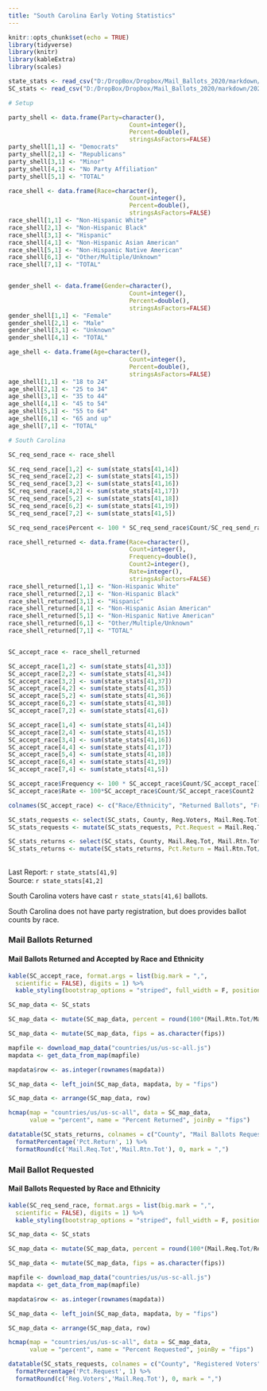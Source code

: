 ```yaml
---
title: "South Carolina Early Voting Statistics"
---
```

```r
knitr::opts_chunk$set(echo = TRUE)
library(tidyverse)
library(knitr)
library(kableExtra)
library(scales)

state_stats <- read_csv("D:/DropBox/Dropbox/Mail_Ballots_2020/markdown/2020G_Early_Vote.csv")
SC_stats <- read_csv("D:/DropBox/Dropbox/Mail_Ballots_2020/markdown/2020G_Early_Vote_SC.csv")

# Setup

party_shell <- data.frame(Party=character(),
                                  Count=integer(),
                                  Percent=double(),
                                  stringsAsFactors=FALSE)
party_shell[1,1] <- "Democrats"
party_shell[2,1] <- "Republicans"
party_shell[3,1] <- "Minor"
party_shell[4,1] <- "No Party Affiliation"
party_shell[5,1] <- "TOTAL"

race_shell <- data.frame(Race=character(),
                                  Count=integer(),
                                  Percent=double(),
                                  stringsAsFactors=FALSE)
race_shell[1,1] <- "Non-Hispanic White"
race_shell[2,1] <- "Non-Hispanic Black"
race_shell[3,1] <- "Hispanic"
race_shell[4,1] <- "Non-Hispanic Asian American"
race_shell[5,1] <- "Non-Hispanic Native American"
race_shell[6,1] <- "Other/Multiple/Unknown"
race_shell[7,1] <- "TOTAL"


gender_shell <- data.frame(Gender=character(),
                                  Count=integer(),
                                  Percent=double(),
                                  stringsAsFactors=FALSE)
gender_shell[1,1] <- "Female"
gender_shell[2,1] <- "Male"
gender_shell[3,1] <- "Unknown"
gender_shell[4,1] <- "TOTAL"

age_shell <- data.frame(Age=character(),
                                  Count=integer(),
                                  Percent=double(),
                                  stringsAsFactors=FALSE)
age_shell[1,1] <- "18 to 24"
age_shell[2,1] <- "25 to 34"
age_shell[3,1] <- "35 to 44"
age_shell[4,1] <- "45 to 54"
age_shell[5,1] <- "55 to 64"
age_shell[6,1] <- "65 and up"
age_shell[7,1] <- "TOTAL"

# South Carolina

SC_req_send_race <- race_shell

SC_req_send_race[1,2] <- sum(state_stats[41,14])
SC_req_send_race[2,2] <- sum(state_stats[41,15]) 
SC_req_send_race[3,2] <- sum(state_stats[41,16]) 
SC_req_send_race[4,2] <- sum(state_stats[41,17]) 
SC_req_send_race[5,2] <- sum(state_stats[41,18]) 
SC_req_send_race[6,2] <- sum(state_stats[41,19]) 
SC_req_send_race[7,2] <- sum(state_stats[41,5]) 

SC_req_send_race$Percent <- 100 * SC_req_send_race$Count/SC_req_send_race[7,2]

race_shell_returned <- data.frame(Race=character(),
                                  Count=integer(),
                                  Frequency=double(),
                                  Count2=integer(),
                                  Rate=integer(),
                                  stringsAsFactors=FALSE)
race_shell_returned[1,1] <- "Non-Hispanic White"
race_shell_returned[2,1] <- "Non-Hispanic Black"
race_shell_returned[3,1] <- "Hispanic"
race_shell_returned[4,1] <- "Non-Hispanic Asian American"
race_shell_returned[5,1] <- "Non-Hispanic Native American"
race_shell_returned[6,1] <- "Other/Multiple/Unknown"
race_shell_returned[7,1] <- "TOTAL"


SC_accept_race <- race_shell_returned

SC_accept_race[1,2] <- sum(state_stats[41,33])
SC_accept_race[2,2] <- sum(state_stats[41,34]) 
SC_accept_race[3,2] <- sum(state_stats[41,37]) 
SC_accept_race[4,2] <- sum(state_stats[41,35]) 
SC_accept_race[5,2] <- sum(state_stats[41,36]) 
SC_accept_race[6,2] <- sum(state_stats[41,38]) 
SC_accept_race[7,2] <- sum(state_stats[41,6]) 

SC_accept_race[1,4] <- sum(state_stats[41,14])
SC_accept_race[2,4] <- sum(state_stats[41,15]) 
SC_accept_race[3,4] <- sum(state_stats[41,16]) 
SC_accept_race[4,4] <- sum(state_stats[41,17]) 
SC_accept_race[5,4] <- sum(state_stats[41,18]) 
SC_accept_race[6,4] <- sum(state_stats[41,19]) 
SC_accept_race[7,4] <- sum(state_stats[41,5]) 

SC_accept_race$Frequency <- 100 * SC_accept_race$Count/SC_accept_race[7,2]
SC_accept_race$Rate <- 100*SC_accept_race$Count/SC_accept_race$Count2

colnames(SC_accept_race) <- c("Race/Ethnicity", "Returned Ballots", "Freq. Distribution", "Requested Ballots", "Return Rate")

SC_stats_requests <- select(SC_stats, County, Reg.Voters, Mail.Req.Tot)
SC_stats_requests <- mutate(SC_stats_requests, Pct.Request = Mail.Req.Tot/Reg.Voters) 

SC_stats_returns <- select(SC_stats, County, Mail.Req.Tot, Mail.Rtn.Tot)
SC_stats_returns <- mutate(SC_stats_returns, Pct.Return = Mail.Rtn.Tot/Mail.Req.Tot) 
```
## {.tabset}
Last Report: `r state_stats[41,9]`  
Source:  `r state_stats[41,2]`

South Carolina voters have cast `r state_stats[41,6]` ballots.

South Carolina does not have party registration, but does provides ballot counts by race.

### Mail Ballots Returned

#### Mail Ballots Returned and Accepted by Race and Ethnicity

``` r
kable(SC_accept_race, format.args = list(big.mark = ",", 
  scientific = FALSE), digits = 1) %>%
  kable_styling(bootstrap_options = "striped", full_width = F, position = "left")
```

``` r
SC_map_data <- SC_stats

SC_map_data <- mutate(SC_map_data, percent = round(100*(Mail.Rtn.Tot/Mail.Req.Tot), digits = 1))

SC_map_data <- mutate(SC_map_data, fips = as.character(fips))

mapfile <- download_map_data("countries/us/us-sc-all.js")
mapdata <- get_data_from_map(mapfile)

mapdata$row <- as.integer(rownames(mapdata))

SC_map_data <- left_join(SC_map_data, mapdata, by = "fips")

SC_map_data <- arrange(SC_map_data, row)

hcmap(map = "countries/us/us-sc-all", data = SC_map_data,
      value = "percent", name = "Percent Returned", joinBy = "fips") 
```


``` r
datatable(SC_stats_returns, colnames = c("County", "Mail Ballots Requested", "Mail Ballot Returned", "Percent Returned"), rownames = F) %>%
  formatPercentage('Pct.Return', 1) %>%
  formatRound(c('Mail.Req.Tot','Mail.Rtn.Tot'), 0, mark = ",")
```

### Mail Ballot Requested

#### Mail Ballots Requested by Race and Ethnicity

``` r
kable(SC_req_send_race, format.args = list(big.mark = ",", 
  scientific = FALSE), digits = 1) %>%
  kable_styling(bootstrap_options = "striped", full_width = F, position = "left")
```

``` r
SC_map_data <- SC_stats

SC_map_data <- mutate(SC_map_data, percent = round(100*(Mail.Req.Tot/Reg.Voters), digits = 1))

SC_map_data <- mutate(SC_map_data, fips = as.character(fips))

mapfile <- download_map_data("countries/us/us-sc-all.js")
mapdata <- get_data_from_map(mapfile)

mapdata$row <- as.integer(rownames(mapdata))

SC_map_data <- left_join(SC_map_data, mapdata, by = "fips")

SC_map_data <- arrange(SC_map_data, row)

hcmap(map = "countries/us/us-sc-all", data = SC_map_data,
      value = "percent", name = "Percent Requested", joinBy = "fips") 
```

``` r
datatable(SC_stats_requests, colnames = c("County", "Registered Voters", "Mail Ballots Requested", "Percent Requested"), rownames = F) %>%
  formatPercentage('Pct.Request', 1) %>%
  formatRound(c('Reg.Voters','Mail.Req.Tot'), 0, mark = ",")
```
